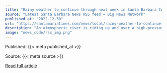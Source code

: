 ```yaml
---
title: "Rainy weather to continue through next week in Santa Barbara County - santamariatimes.com"
source: "Latest Santa Barbara News RSS feed – Big News Network"
published_at: "2022-12-30"
url: "https://santamariatimes.com/news/local/rainy-weather-to-continue-through-next-week-in-santa-barbara-county/article_e87235fa-b164-5941-b591-886b2e554825.html"
description: "An atmospheric river is riding up and over a high-pressure ridge along the eastern Pacific Ocean to bring cloudy skies and light showers to the Central Coast through Friday, with rainfall totals expected to be less than a quarter of"
image: "news_code/rss_img.png"
---
```



  Published: {{< meta published_at >}}
  

  Source: {{< meta source >}}
  

  [Read full article]({{< meta url >}})
  

